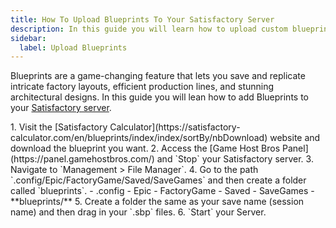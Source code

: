 ```yaml
---
title: How To Upload Blueprints To Your Satisfactory Server
description: In this guide you will learn how to upload custom blueprints your Satisfactory dedicated server.
sidebar:
  label: Upload Blueprints
---
```


Blueprints are a game-changing feature that lets you save and replicate intricate factory layouts, efficient production lines, and stunning architectural designs. In this guide you will lean how to add Blueprints to your [Satisfactory server](https://www.gamehostbros.com/satisfactory-server-hosting/).

<Steps>
1. Visit the [Satisfactory Calculator](https://satisfactory-calculator.com/en/blueprints/index/index/sortBy/nbDownload) website and download the blueprint you want.
2. Access the [Game Host Bros Panel](https://panel.gamehostbros.com/) and `Stop` your Satisfactory server.
3. Navigate to `Management > File Manager`. 
4. Go to the path `.config/Epic/FactoryGame/Saved/SaveGames` and then create a folder called `blueprints`.
   <FileTree>
    - .config
      - Epic
        - FactoryGame
          - Saved
            - SaveGames
              - **blueprints/** 
    </FileTree>
5. Create a folder the same as your save name (session name) and then drag in your `.sbp` files.
6. `Start` your Server.

   
</Steps>